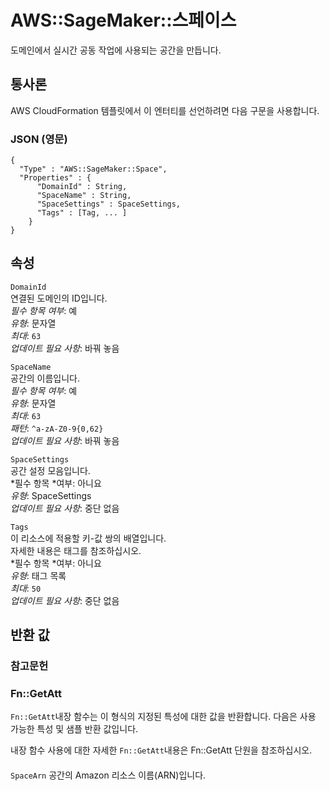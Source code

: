 # AWS::SageMaker::스페이스

도메인에서 실시간 공동 작업에 사용되는 공간을 만듭니다.

## 통사론

AWS CloudFormation 템플릿에서 이 엔터티를 선언하려면 다음 구문을 사용합니다.

### JSON (영문)

```
{
  "Type" : "AWS::SageMaker::Space",
  "Properties" : {
      "DomainId" : String,
      "SpaceName" : String,
      "SpaceSettings" : SpaceSettings,
      "Tags" : [Tag, ... ]
    }
}
```

## 속성

`DomainId`  
연결된 도메인의 ID입니다.  
_필수 항목 여부_: 예  
_유형_: 문자열  
_최대_: `63`  
_업데이트 필요 사항_: 바꿔 놓음

`SpaceName`  
공간의 이름입니다.  
_필수 항목 여부_: 예  
_유형_: 문자열  
_최대_: `63`  
_패턴_: `^a-zA-Z0-9{0,62}`  
_업데이트 필요 사항_: 바꿔 놓음

`SpaceSettings`  
공간 설정 모음입니다.  
*필수 항목 *여부: 아니요  
_유형_: SpaceSettings  
_업데이트 필요 사항_: 중단 없음

`Tags`  
이 리소스에 적용할 키-값 쌍의 배열입니다.  
자세한 내용은 태그를 참조하십시오.  
*필수 항목 *여부: 아니요  
_유형_: 태그 목록  
_최대_: `50`  
_업데이트 필요 사항_: 중단 없음

## 반환 값

### 참고문헌

### Fn::GetAtt

`Fn::GetAtt`내장 함수는 이 형식의 지정된 특성에 대한 값을 반환합니다. 다음은 사용 가능한 특성 및 샘플 반환 값입니다.

내장 함수 사용에 대한 자세한 `Fn::GetAtt`내용은 Fn::GetAtt 단원을 참조하십시오.

####

`SpaceArn` 공간의 Amazon 리소스 이름(ARN)입니다.
